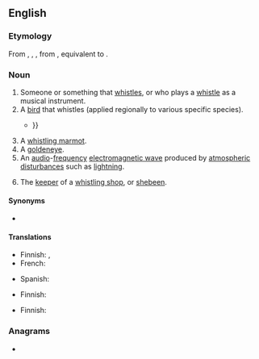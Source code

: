 {{also|Whistler}}
==English==

===Etymology===
From {{inh|en|enm|whisteler}}, {{m|enm|whistlar}}, {{m|enm|whystelare}}, from {{inh|en|ang|hwistlere|t=a player on a flute; a piper}}, equivalent to {{suffix|en|whistle|er}}.

===Noun===
{{wikipedia}}
{{en-noun}}

# Someone or something that [[whistle]]s, or who plays a [[whistle]] as a musical instrument.
# A [[bird]] that whistles (applied regionally to various specific species).
#* {{RQ:Spenser Faerie Queene|book=II|canto=XII|passage=The lether-winged Bat, dayes enimy, / The ruefull Strich, still waiting on the bere, / The '''Whistler''' shrill, that who so heares, doth dy {{...}}}}
# A [[whistling marmot]].
# A [[goldeneye]].
# An [[audio]]-[[frequency]] [[electromagnetic wave]] produced by [[atmospheric]] [[disturbance]]s such as [[lightning]].
# {{lb|en|slang|obsolete}} The [[keeper]] of a [[whistling shop]], or [[shebeen]].

====Synonyms====
* {{sense|whistling marmot}} {{l|en|hoary marmot}}

====Translations====
{{trans-top|someone or something that whistles}}
* Finnish: {{t+|fi|viheltäjä}} {{q|man or animal}}, {{t|fi|vihellin}} {{q|device}}
* French: {{t+|fr|siffleur}}
{{trans-mid}}
* Spanish: {{t|es|silbador|m}}
{{trans-bottom}}

{{trans-see|whistling marmot|hoary marmot}}

{{trans-top|goldeneye}}
* Finnish: {{t+|fi|telkkä}}
{{trans-mid}}
{{trans-bottom}}

{{trans-top|physics: audio-frequency electromagnetic wave}}
* Finnish: {{t|fi|[[matalataajuinen]] [[radioaalto]]}}
{{trans-mid}}
{{trans-bottom}}

{{topics|en|Atmospheric phenomena|Ducks|Squirrels}}

===Anagrams===
* {{anagrams|en|whirtles}}